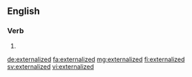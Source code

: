 ==English==

===Verb===
{{head|en}}

# {{en-past of|externalize}}

[[de:externalized]]
[[fa:externalized]]
[[mg:externalized]]
[[fi:externalized]]
[[sv:externalized]]
[[vi:externalized]]